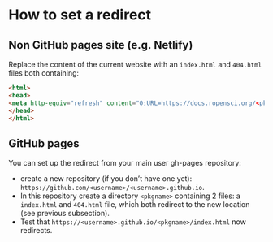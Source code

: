 # How to set a redirect {#redirect}

## Non GitHub pages site (e.g. Netlify) {#non-git-hub-pages-site-e-g-netlify}

Replace the content of the current website with an `index.html` and `404.html` files both containing:

```html
<html>
<head>
<meta http-equiv="refresh" content="0;URL=https://docs.ropensci.org/<pkgname>/">  
</head>
</html>
```

## GitHub pages {#git-hub-pages}

You can set up the redirect from your main user gh-pages repository:

- create a new repository (if you don't have one yet): `https://github.com/<username>/<username>.github.io`.
- In this repository create a directory `<pkgname>` containing 2 files: a `index.html` and `404.html` file, which both redirect to the new location (see previous subsection).
- Test that `https://<username>.github.io/<pkgname>/index.html` now redirects.


